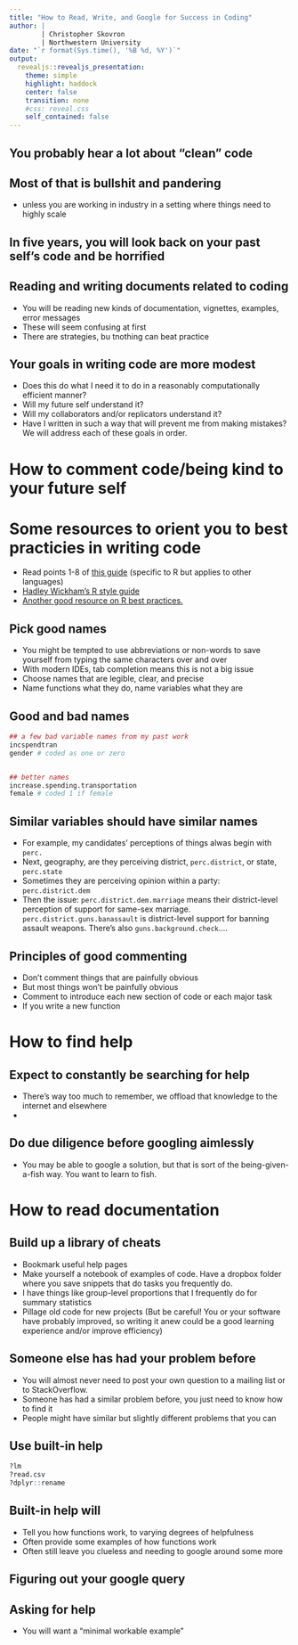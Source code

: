 ```yaml
---
title: "How to Read, Write, and Google for Success in Coding"
author: |
        | Christopher Skovron
        | Northwestern University 
date: "`r format(Sys.time(), '%B %d, %Y')`"
output: 
  revealjs::revealjs_presentation: 
    theme: simple
    highlight: haddock
    center: false
    transition: none
    #css: reveal.css
    self_contained: false
---
```

          
          
## You probably hear a lot about "clean" code 

## Most of that is bullshit and pandering
- unless you are working in industry in a setting where things need to highly scale 

## In five years, you will look back on your past self's code and be horrified 

## Reading and writing documents related to coding
- You will be reading new kinds of documentation, vignettes, examples, error messages
- These will seem confusing at first
- There are strategies, bu tnothing can beat practice 

## Your goals in writing code are more modest 
- Does this do what I need it to do in a reasonably computationally efficient manner? 
- Will my future self understand it? 
- Will my collaborators and/or replicators understand it? 
- Have I written in such a way that will prevent me from making mistakes? 
We will address each of these goals in order. 



# How to comment code/being kind to your future self 






# Some resources to orient you to best practicies in writing code

- Read points 1-8 of [this guide](https://www.r-bloggers.com/r-best-practices-r-you-writing-the-r-way/) (specific to R but applies to other languages)
- [Hadley Wickham's R style guide](http://adv-r.had.co.nz/Style.html)
- [Another good resource on R best practices.](https://swcarpentry.github.io/r-novice-inflammation/06-best-practices-R/)








## Pick good names
- You might be tempted to use abbreviations or non-words to save yourself from typing the same characters over and over
- With modern IDEs, tab completion means this is not a big issue
- Choose names that are legible, clear, and precise 
- Name functions what they do, name variables what they are 


## Good and bad names

```r
## a few bad variable names from my past work
incspendtran
gender # coded as one or zero


## better names
increase.spending.transportation
female # coded 1 if female


```

## Similar variables should have similar names

- For example, my candidates' perceptions of things alwas begin with `perc.`
- Next, geography, are they perceiving district, `perc.district`, or state, `perc.state`
- Sometimes they are perceiving opinion within a party: `perc.district.dem`
- Then the issue: `perc.district.dem.marriage` means their district-level perception of support for same-sex marriage. `perc.district.guns.banassault` is district-level support for banning assault weapons. There's also `guns.background.check`....




## Principles of good commenting 

- Don't comment things that are painfully obvious
- But most things won't be painfully obvious 
- Comment to introduce each new section of code or each major task 
- If you write a new function 






# How to find help

## Expect to constantly be searching for help 

- There's way too much to remember, we offload that knowledge to the internet and elsewhere
- 



## Do due diligence before googling aimlessly

- You may be able to google a solution, but that is sort of the being-given-a-fish way. You want to learn to fish. 


# How to read documentation





## Build up a library of cheats 

- Bookmark useful help pages
- Make yourself a notebook of examples of code. Have a dropbox folder where you save snippets that do tasks you frequently do. 
- I have things like group-level proportions that I frequently do for summary statistics 
- Pillage old code for new projects (But be careful! You or your software have probably improved, so writing it anew could be a good learning experience and/or improve efficiency)



## Someone else has had your problem before 
- You will almost never need to post your own question to a mailing list or to StackOverflow. 
- Someone has had a similar problem before, you just need to know how to find it
- People might have similar but slightly different problems that you can 


## Use built-in help

```r
?lm
?read.csv
?dplyr::rename
```

## Built-in help will
- Tell you how functions work, to varying degrees of helpfulness 
- Often provide some examples of how functions work
- Often still leave you clueless and needing to google around some more 

## Figuring out your google query




## Asking for help
- You will want a "minimal workable example"



